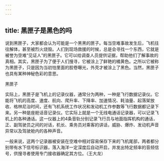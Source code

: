 ```yaml
---
---
---
```

title: 黑匣子是黑色的吗
---




说到黑匣子，大家都会认为可能是一个黑黑的匣子。每当空难事故发生后，飞机往往解体，甚至被烈火烧毁。人们到现场救援的时候，总是会寻找一个东西，它就是被誉为空难“见证人”的黑匣子。它可以给调查人员提供证据，帮助他们了解事故的真相。其实，黑匣子为了便于人们搜寻，它被涂上了鲜艳的橘黄色。之所以它被称为黑匣子，只是因为当初怕里面的胶卷曝光，外壳才被涂上了黑色。当然，黑匣子也具有某种神秘色彩的意思。

黑匣子



实际上，黑匣子是飞机上的记录仪器，通常分为两种，一种是飞行数据记录仪。它能将飞机的高度、速度、航向、爬升率、下降率、加速情况、耗油量、起落架放收、格林尼治时间，还有飞机系统工作状况和发动机工作参数等飞行数据都记录下来。另一种是座舱话音记录仪。它实际上就是一个无线电通话记录器，可以记录飞机上的各种通话。这一仪器上的4条音轨分别记录飞行员与地面指挥机构的通话，正、副驾驶员之间的对话，机长、乘务员对乘客的讲话，威胁、爆炸、发动机声音异常以及驾驶舱内的各种声音。

一般来说，这两个记录器被安装在空难中相对容易保存下来的飞机尾部，两者都分别带有水下信号标识器，落入海洋一定深度后自动开启，并发出特定频率的音频信号，供搜寻者使用专门接收器确定其方位。（王大龙）